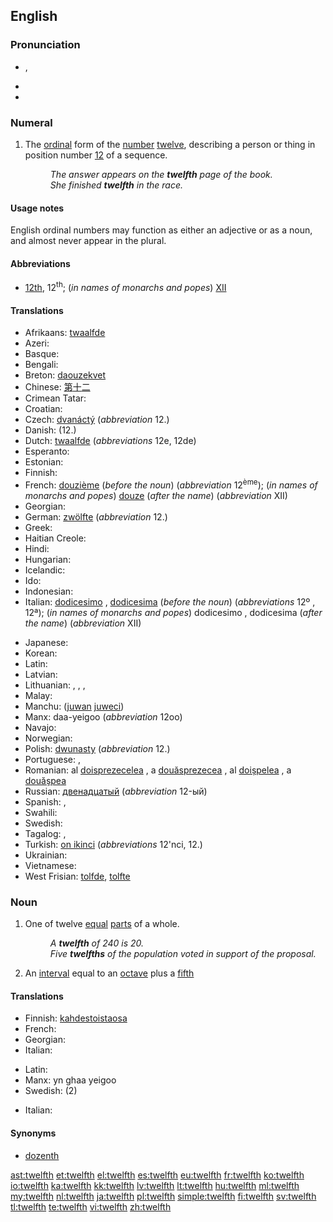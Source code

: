 ==English==
{{ordinalbox|en|11th|12th|13th|eleventh|thirteenth|card=twelve}}

===Pronunciation===
* {{a|UK|US}} {{IPA|/twɛlfθ/|/twɛlθ/}}, {{X-SAMPA|/twElfT/}}
* {{audio|en-us-twelfth.ogg|Audio (US)}}
* {{rhymes|ɛlfθ|ɛlθ}}

===Numeral===
{{head|en|numeral}}

# {{ordinal|lang=en}} The [[ordinal]] form of the [[number]] [[twelve]], describing a person or thing in position number [[12]] of a sequence.
#: ''The answer appears on the '''twelfth''' page of the book.''
#: ''She finished '''twelfth''' in the race.''

====Usage notes====
English ordinal numbers may function as either an adjective or as a noun, and almost never appear in the plural.

====Abbreviations====
* [[12th]], 12<sup>th</sup>; (''in names of monarchs and popes'') [[XII]]

====Translations====
{{trans-top|ordinal form of the number twelve}}
* Afrikaans: [[twaalfde]]
* Azeri: {{t|az|on ikinci}}
* Basque: {{t|eu|hamabigarren|xs=Basque}}
* Bengali: {{t|bn|দ্বাদশ}}
* Breton: [[daouzekvet]]
* Chinese: [[第]][[十]][[二]]
* Crimean Tatar: {{tø|crh|on ekinci}}
* Croatian: {{t|hr|dvanaesti}}
* Czech: [[dvanáctý]] (''abbreviation'' 12.)
* Danish: {{t|da|tolvte}} (12.)
* Dutch: [[twaalfde]] (''abbreviations'' 12e, 12de)
* Esperanto: {{t-|eo|dek-dua|xs=Esperanto}}
* Estonian: {{t-|et|kaheteistkümnes}}
* Finnish: {{t-|fi|kahdestoista}}
* French: [[douzième]] (''before the noun'') (''abbreviation'' 12<sup>ème</sup>); (''in names of monarchs and popes'') [[douze]] (''after the name'') (''abbreviation'' XII)
* Georgian: {{t|ka|მეთორმეტე|sc=Geor|xs=Georgian}}
* German: [[zwölfte]] (''abbreviation'' 12.)
* Greek: {{t+|el|δωδέκατος||tr=dodékatos}}
* Haitian Creole: {{tø|ht|douzyèm}}
* Hindi: {{t|hi|बारहवां|tr=bārahavāṁ|sc=Knda}}
* Hungarian: {{t+|hu|tizenkettedik}}
* Icelandic: {{t|is|tólfta}}
* Ido: {{t|io|duadekesma|xs=Ido}}
* Indonesian: {{t|id|keduabelas}}
* Italian: [[dodicesimo]] {{m}}, [[dodicesima]] {{f}} (''before the noun'') (''abbreviations'' 12º {{m}}, 12ª); (''in names of monarchs and popes'') dodicesimo {{m}}, dodicesima {{f}} (''after the name'') (''abbreviation'' XII)
{{trans-mid}}
* Japanese: {{t|ja|第十二|tr=dai jūni|sc=Jpan}}
* Korean: {{t|ko|열두째|tr=yeoldujjae}}
* Latin: {{t-|la|duodecimus}}
* Latvian: {{t|lv|divpadsmitais}}
* Lithuanian: {{t|lt|dvyliktas|m}}, {{t|lt|dvylikta|f}}, {{t|lt|dvylikti|m|p}}, {{t|lt|dvyliktos|f|p}}
* Malay: {{t|ms|kedua belas}}
* Manchu: ([[juwan]] [[juweci]])
* Manx: daa-yeigoo (''abbreviation'' 12oo)
* Navajo: {{tø|nv|naakitsʼáadah góneʼ}}
* Norwegian: {{t|no|tolvte}}
* Polish: [[dwunasty]] (''abbreviation'' 12.)
* Portuguese: {{t|pt|duodécimo}}, {{t|pt|décimo segundo}}
* Romanian: al [[doisprezecelea]] {{m}}, a [[douăsprezecea]] {{f}}, al [[doișpelea]] {{italbrac|m, informal}}, a [[douășpea]] {{italbrac|f, informal}}
* Russian: [[двенадцатый]] (''abbreviation'' 12-ый)
* Spanish: {{t+|es|duodécimo|m}}, {{t-|es|duodécima|f}}
* Swahili: {{t|sw|kumi na mbili}}
* Swedish: {{t+|sv|tolfte}}
* Tagalog: {{t|tl|ikalabindalawa|sc=Cyrl}}, {{t|tl|panlabindalawa|sc=Cyrl}}
* Turkish: [[on ikinci]] (''abbreviations'' 12'nci, 12.)
* Ukrainian: {{t|uk|дванадцятий|tr=dvanadtsyatyy̆|sc=Cyrl}}
* Vietnamese: {{t|vi|một phần mười hai}}
* West Frisian: [[tolfde]], [[tolfte]]
{{trans-bottom}}

===Noun===
{{en-noun}}

# {{fractional|lang=en}} One of twelve [[equal]] [[part]]s of a whole.
#: ''A '''twelfth''' of 240 is 20.''
#: ''Five '''twelfths''' of the population voted in support of the proposal.''
# {{music}} An [[interval]] equal to an [[octave]] plus a [[fifth]]

====Translations====
{{trans-top|one of twelve equal parts of a whole}}
* Finnish: [[kahdestoistaosa]]
* French: {{t+|fr|douzième|m}}
* Georgian: {{t|ka|მეთორმეტედი|sc=Geor|xs=Georgian}}
* Italian: {{t+|it|dodicesimo|m}}
{{trans-mid}}
* Latin: {{t|la|duodecimum|n}}
* Manx: yn ghaa yeigoo
* Swedish: {{t+|sv|tolftedel|c}} (2)
{{trans-bottom}}

{{trans-top|interval}}
* Italian: {{t-|it|duodecima|f}}
{{trans-mid}}
{{trans-bottom}}

====Synonyms====
* [[dozenth]]

[[ast:twelfth]]
[[et:twelfth]]
[[el:twelfth]]
[[es:twelfth]]
[[eu:twelfth]]
[[fr:twelfth]]
[[ko:twelfth]]
[[io:twelfth]]
[[ka:twelfth]]
[[kk:twelfth]]
[[lv:twelfth]]
[[lt:twelfth]]
[[hu:twelfth]]
[[ml:twelfth]]
[[my:twelfth]]
[[nl:twelfth]]
[[ja:twelfth]]
[[pl:twelfth]]
[[simple:twelfth]]
[[fi:twelfth]]
[[sv:twelfth]]
[[tl:twelfth]]
[[te:twelfth]]
[[vi:twelfth]]
[[zh:twelfth]]